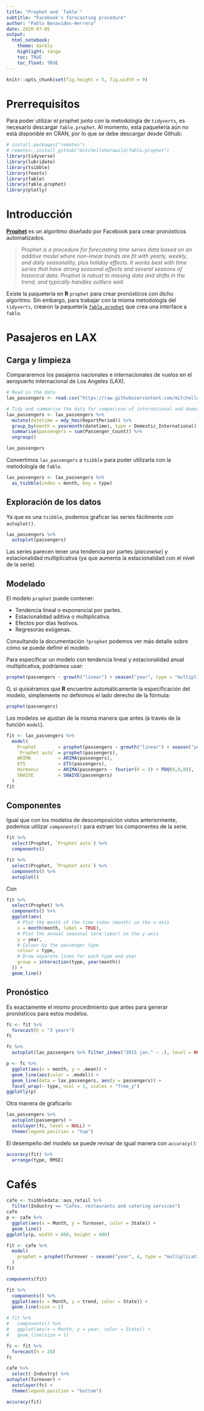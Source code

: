 ```yaml
---
title: "Prophet and `fable`"
subtitle: "Facebook's forecasting procedure"
author: "Pablo Benavides-Herrera"
date: 2020-07-05
output: 
  html_notebook:
    theme: darkly
    highlight: tango
    toc: TRUE
    toc_float: TRUE
---
```


```r
knitr::opts_chunk$set(fig.height = 5, fig.width = 9)
```

# Prerrequisitos

Para poder utilizar el prophet junto con la metodología de `tidyverts`, es necesario descargar `fable.prophet`. Al momento, esta paquetería aún no está disponible en CRAN, por lo que se debe descargar desde Github:

```r
# install.packages("remotes")
# remotes::install_github("mitchelloharawild/fable.prophet")
library(tidyverse)
library(lubridate)
library(tsibble)
library(feasts)
library(fable)
library(fable.prophet)
library(plotly)
```

# Introducción

[**Prophet**](https://facebook.github.io/prophet/) es un algoritmo diseñado por Facebook para crear pronósticos automatizados.

>*Prophet is a procedure for forecasting time series data based on an additive model where non-linear trends are fit with yearly, weekly, and daily seasonality, plus holiday effects. It works best with time series that have strong seasonal effects and several seasons of historical data. Prophet is robust to missing data and shifts in the trend, and typically handles outliers well.*

Existe la paquetería en **R** `prophet` para crear pronósticos con dicho algoritmo. Sin embargo, para trabajar con la misma metodología del `tidyverts`, crearon la paquetería [`fable.prophet`](https://github.com/mitchelloharawild/fable.prophet) que crea una interface a `fable`.

# Pasajeros en LAX

## Carga y limpieza

Compararemos los pasajeros nacionales e internacionales de vuelos en el aeropuerto internacional de Los Angeles (LAX).

```r
# Read in the data
lax_passengers <- read.csv("https://raw.githubusercontent.com/mitchelloharawild/fable.prophet/master/data-raw/lax_passengers.csv")

# Tidy and summarise the data for comparison of international and domestic passenger counts
lax_passengers <- lax_passengers %>%
  mutate(datetime = mdy_hms(ReportPeriod)) %>%
  group_by(month = yearmonth(datetime), type = Domestic_International) %>%
  summarise(passengers = sum(Passenger_Count)) %>%
  ungroup()

lax_passengers
```

Convertimos `lax_passengers` a `tsibble` para poder utilizarla con la metodología de `fable`.

```r
lax_passengers <- lax_passengers %>% 
  as_tsibble(index = month, key = type)
```

## Exploración de los datos

Ya que es una `tsibble`, podemos graficar las series fácilmente con `autoplot()`.

```r
lax_passengers %>% 
  autoplot(passengers)
```

Las series parecen tener una tendencia por partes (*piecewise*) y estacionalidad multiplicativa (ya que aumenta la estacionalidad con el nivel de la serie).

## Modelado

El modelo `prophet` puede contener:

* Tendencia lineal o exponencial por partes.
* Estacionalidad aditiva o multiplicativa.
* Efectos por días festivos.
* Regresoras exógenas.

Consultando la documentación `?prophet` podemos ver más detalle sobre cómo se puede definir el modelo.

Para especificar un modelo con tendencia lineal y estacionalidad anual multiplicativa, podríamos usar:

```r
prophet(passengers ~ growth("linear") + season("year", type = "multiplicative"))
```

O, si quisiéramos que **R** encuentre automáticamente la especificación del modelo, simplemente no definimos el lado derecho de la fórmula:

```r
prophet(passengers)
```

Los modelos se ajustan de la misma manera que antes (a través de la función `model`).

```r
fit <- lax_passengers %>% 
  model(
    Prophet        = prophet(passengers ~ growth("linear") + season("year", type = "multiplicative")),
    `Prophet auto` = prophet(passengers),
    ARIMA          = ARIMA(passengers),
    ETS            = ETS(passengers),
    Harmonic       = ARIMA(passengers ~ fourier(K = 3) + PDQ(0,0,0)),
    SNAIVE         = SNAIVE(passengers)
  )
fit
```

## Componentes

Igual que con los modelos de descomposición vistos anteriormente, podemos utilizar `components()` para extraer los componentes de la serie.

```r
fit %>% 
  select(Prophet, `Prophet auto`) %>% 
  components()
```

```r
fit %>% 
  select(Prophet, `Prophet auto`) %>%
  components() %>% 
  autoplot()
```
Con 

```r
fit %>% 
  select(Prophet) %>%
  components() %>%
  ggplot(aes(
    # Plot the month of the time index (month) on the x-axis
    x = month(month, label = TRUE),
    # Plot the annual seasonal term (year) on the y-axis
    y = year, 
    # Colour by the passenger type
    colour = type,
    # Draw separate lines for each type and year
    group = interaction(type, year(month))
  )) +  
  geom_line()
```

## Pronóstico

Es exactamente el mismo procedimiento que antes para generar pronósticos para estos modelos.

```r
fc <- fit %>% 
  forecast(h = "3 years")
fc
```

```r
fc %>% 
  autoplot(lax_passengers %>% filter_index("2015 jan." ~ .), level = NULL)

p <- fc %>% 
  ggplot(aes(x = month, y = .mean)) +
  geom_line(aes(color = .model)) + 
  geom_line(data = lax_passengers, aes(y = passengers)) +
  facet_wrap(~ type, ncol = 1, scales = "free_y")
ggplotly(p)
```

Otra manera de graficarlo:

```r
lax_passengers %>% 
  autoplot(passengers) +
  autolayer(fc, level = NULL) + 
  theme(legend.position = "top")
```

El desempeño del modelo se puede revisar de igual manera con `accuracy()`:

```r
accuracy(fit) %>% 
  arrange(type, RMSE)
```



# Cafés

```r
cafe <- tsibbledata::aus_retail %>% 
  filter(Industry == "Cafes, restaurants and catering services")
cafe
p <- cafe %>% 
  ggplot(aes(x = Month, y = Turnover, color = State)) +
  geom_line()
ggplotly(p, width = 800, height = 600)
```


```r
fit <- cafe %>% 
  model(
    prophet = prophet(Turnover ~ season("year", 4, type = "multiplicative"))
  )
fit
```

```r
components(fit)
```

```r
fit %>% 
  components() %>% 
  ggplot(aes(x = Month, y = trend, color = State)) +
  geom_line(size = 1)

# fit %>% 
#   components() %>% 
#   ggplot(aes(x = Month, y = year, color = State)) +
#   geom_line(size = 1)
```

```r
fc <- fit %>% 
  forecast(h = 24)
fc
```

```r
cafe %>% 
  select(-Industry) %>% 
autoplot(Turnover) +
  autolayer(fc) + 
  theme(legend.position = "bottom") 
```

```r
accuracy(fit)
```










